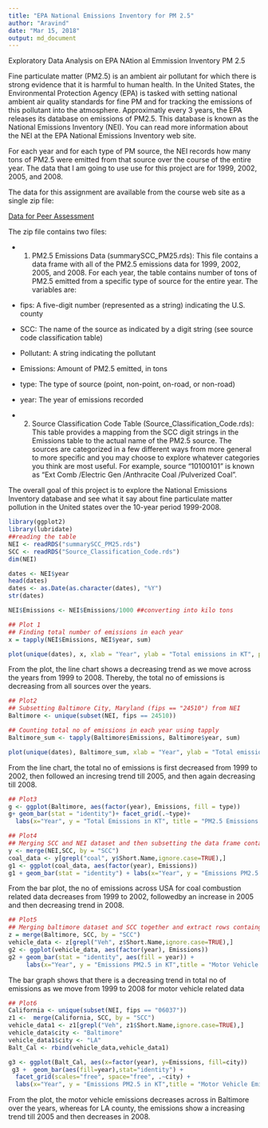 ```yaml
---
title: "EPA National Emissions Inventory for PM 2.5"
author: "Aravind"
date: "Mar 15, 2018"
output: md_document
---
```

Exploratory Data Analysis on EPA NAtion al Emmission Inventory PM 2.5

Fine particulate matter (PM2.5) is an ambient air pollutant for which there is strong evidence that it is harmful to human health. In the United States, the Environmental Protection Agency (EPA) is tasked with setting national ambient air quality standards for fine PM and for tracking the emissions of this pollutant into the atmosphere. Approximatly every 3 years, the EPA releases its database on emissions of PM2.5. This database is known as the National Emissions Inventory (NEI). You can read more information about the NEI at the EPA National Emissions Inventory web site.

For each year and for each type of PM source, the NEI records how many tons of PM2.5 were emitted from that source over the course of the entire year. The data that I am going to use use for this project are for 1999, 2002, 2005, and 2008.

The data for this assignment are available from the course web site as a single zip file:

[Data for Peer Assessment](https://d396qusza40orc.cloudfront.net/exdata%2Fdata%2FNEI_data.zip)

The zip file contains two files:

* 1. PM2.5 Emissions Data (summarySCC_PM25.rds): This file contains a data frame with all of the PM2.5 emissions data for 1999, 2002, 2005, and 2008. For each year, the table contains number of tons of PM2.5 emitted from a specific type of source for the entire year. The variables are:

* fips: A five-digit number (represented as a string) indicating the U.S. county
* SCC: The name of the source as indicated by a digit string (see source code classification table)
* Pollutant: A string indicating the pollutant
* Emissions: Amount of PM2.5 emitted, in tons
* type: The type of source (point, non-point, on-road, or non-road)
* year: The year of emissions recorded

* 2. Source Classification Code Table (Source_Classification_Code.rds): This table provides a mapping from the SCC digit strings in the Emissions table to the actual name of the PM2.5 source. The sources are categorized in a few different ways from more general to more specific and you may choose to explore whatever categories you think are most useful. For example, source "10100101" is known as "Ext Comb /Electric Gen /Anthracite Coal /Pulverized Coal".

The overall goal of this project is to explore the National Emissions Inventory database and see what it say about fine particulate matter pollution in the United states over the 10-year period 1999-2008.

```r
library(ggplot2)
library(lubridate)
##reading the table
NEI <- readRDS("summarySCC_PM25.rds")
SCC <- readRDS("Source_Classification_Code.rds")
dim(NEI)
```
```r
dates <- NEI$year
head(dates)
dates <- as.Date(as.character(dates), "%Y")
str(dates)

NEI$Emissions <- NEI$Emissions/1000 ##converting into kilo tons
```

```r
## Plot 1
## Finding total number of emissions in each year
x = tapply(NEI$Emissions, NEI$year, sum)

plot(unique(dates), x, xlab = "Year", ylab = "Total emissions in KT", pch= 20,type = "o",lty = 1, main = "Emissions in each year")
```

From the plot, the line chart shows a decreasing trend as we move across the years from 1999 to 2008. Thereby, the total no of emissions is decreasing from all sources over the years.

```r
## Plot2
## Subsetting Baltimore City, Maryland (fips == "24510") from NEI
Baltimore <- unique(subset(NEI, fips == 24510))

## Counting total no of emissions in each year using tapply
Baltimore_sum <- tapply(Baltimore$Emissions, Baltimore$year, sum)

plot(unique(dates), Baltimore_sum, xlab = "Year", ylab = "Total emissions in KT", pch= 20,type = "o",lty = 1, main = "Emissions of PM2.5", col = "red")
```

From the line chart, the total no of emissions is first decreased from 1999 to 2002, then followed an incresing trend  till 2005, and then again decreasing till 2008.

```r
## Plot3
g <- ggplot(Baltimore, aes(factor(year), Emissions, fill = type))
g+ geom_bar(stat = "identity")+ facet_grid(.~type)+
  labs(x="Year", y = "Total Emissions in KT", title = "PM2.5 Emissions in Baltimore")
```

```r
## Plot4
## Merging SCC and NEI dataset and then subsetting the data frame containg coal and combustion.
y <- merge(NEI,SCC, by = "SCC")
coal_data <- y[grepl("coal", y$Short.Name,ignore.case=TRUE),]
g1 <- ggplot(coal_data, aes(factor(year), Emissions))
g1 + geom_bar(stat = "identity") + labs(x="Year", y = "Emissions PM2.5 in KT",title = "Coal Combustion Emissions")
```

From the bar plot, the no of emissions across USA for coal combustion related data decreases from 1999 to 2002, followedby an increase in 2005 and then decreasing trend in 2008.

```r
## Plot5
## Merging baltimore dataset and SCC together and extract rows containg motor vehicle sources
z = merge(Baltimore, SCC, by = "SCC")
vehicle_data <- z[grepl("Veh", z$Short.Name,ignore.case=TRUE),]
g2 <- ggplot(vehicle_data, aes(factor(year), Emissions))
g2 + geom_bar(stat = "identity", aes(fill = year)) + 
     labs(x="Year", y = "Emissions PM2.5 in KT",title = "Motor Vehicle Emissions")
```

The bar graph shows that there is  a decreasing trend in total no of emissions as we move from 1999 to 2008 for motor vehicle related data

```r
## Plot6
California <- unique(subset(NEI, fips == "06037"))
z1 <-  merge(California, SCC, by = "SCC")
vehicle_data1 <- z1[grepl("Veh", z1$Short.Name,ignore.case=TRUE),]
vehicle_data$city <- "Baltimore"
vehicle_data1$city <- "LA"
Balt_Cal <- rbind(vehicle_data,vehicle_data1)

g3 <- ggplot(Balt_Cal, aes(x=factor(year), y=Emissions, fill=city))
 g3 +  geom_bar(aes(fill=year),stat="identity") +
  facet_grid(scales="free", space="free", .~city) +
  labs(x="Year", y = "Emissions PM2.5 in KT",title = "Motor Vehicle Emissions in Baltimore and LA county")
```

From the plot, the motor vehicle emissions decreases across in Baltimore over the years, whereas for LA county, the emissions show a increasing trend till 2005 and then decreases in 2008.
 
 
 
 
 
